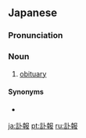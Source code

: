 ==Japanese==
{{wikipedia|lang=ja}}
{{ja-kanjitab|ふ|ほう|yomi=o}}

===Pronunciation===
{{ja-pron|ふほう|y=o}}

===Noun===
{{ja-noun|ふほう}}

# [[obituary]]

====Synonyms====
* {{ja-r|死亡記事|しぼう きじ}}

[[ja:訃報]]
[[pt:訃報]]
[[ru:訃報]]
